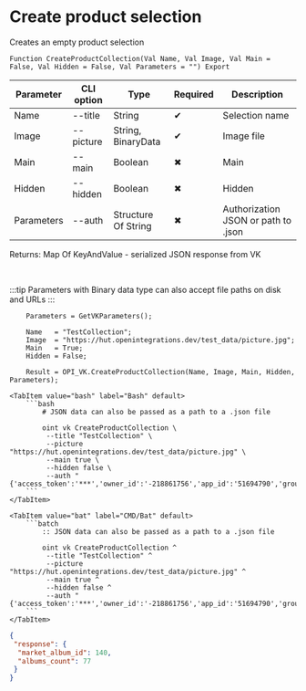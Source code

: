 ﻿---
sidebar_position: 3
description: Create product selection and other functions to work with VK in the Open Integration Package, a free open-source integration library for 1C:Enterprise 8, OneScript and CLI
keywords: [1C, 1С, 1С:Enterprise, 1С:Enterprise 8.3, API, Integration, Services, Exchange, OneScript, CLI, VK]
---


# Create product selection
 Creates an empty product selection



`Function CreateProductCollection(Val Name, Val Image, Val Main = False, Val Hidden = False, Val Parameters = "") Export`

  | Parameter | CLI option | Type | Required | Description |
  |-|-|-|-|-|
  | Name | --title | String | &#x2714; | Selection name |
  | Image | --picture | String, BinaryData | &#x2714; | Image file |
  | Main | --main | Boolean | &#x2716; | Main |
  | Hidden | --hidden | Boolean | &#x2716; | Hidden |
  | Parameters | --auth | Structure Of String | &#x2716; | Authorization JSON or path to .json |

  
  Returns:  Map Of KeyAndValue - serialized JSON response from VK

<br/>

:::tip
Parameters with Binary data type can also accept file paths on disk and URLs
:::
<br/>


```bsl title="1C:Enterprise/OneScript code example"
    Parameters = GetVKParameters();

    Name   = "TestCollection";
    Image  = "https://hut.openintegrations.dev/test_data/picture.jpg";
    Main   = True;
    Hidden = False;

    Result = OPI_VK.CreateProductCollection(Name, Image, Main, Hidden, Parameters);
```
 

 <Tabs>
  
    <TabItem value="bash" label="Bash" default>
        ```bash
            # JSON data can also be passed as a path to a .json file
            
            oint vk CreateProductCollection \
             --title "TestCollection" \
             --picture "https://hut.openintegrations.dev/test_data/picture.jpg" \
             --main true \
             --hidden false \
             --auth "{'access_token':'***','owner_id':'-218861756','app_id':'51694790','group_id':'218861756'}"
        ```
    </TabItem>
  
    <TabItem value="bat" label="CMD/Bat" default>
        ```batch
            :: JSON data can also be passed as a path to a .json file
            
            oint vk CreateProductCollection ^
             --title "TestCollection" ^
             --picture "https://hut.openintegrations.dev/test_data/picture.jpg" ^
             --main true ^
             --hidden false ^
             --auth "{'access_token':'***','owner_id':'-218861756','app_id':'51694790','group_id':'218861756'}"
        ```
    </TabItem>
</Tabs>


```json title="Result"
{
 "response": {
  "market_album_id": 140,
  "albums_count": 77
 }
}
```
